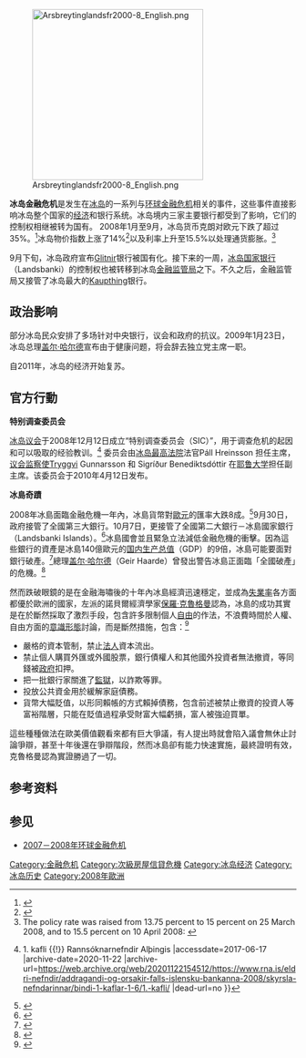{{Expert|time=2015-12-14T03:27:41+00:00}}
{{Expand|time=2015-02-13T06:43:04+00:00}}

[[File:Arsbreytinglandsfr2000-8_English.png|300px]]

'''冰岛金融危机'''是发生在[[冰岛|冰岛]]的一系列与[[2007－2008年环球金融危机|环球金融危机]]相关的事件，这些事件直接影响冰岛整个国家的[[冰岛经济|经济]]和银行系统。冰岛境内三家主要银行都受到了影响，它们的控制权相继被转为国有。
2008年1月至9月，冰岛货币克朗对欧元下跌了超过35%。<ref name="EURISK-CBI">{{Cite web|author = Central Bank of Iceland|title = Exchange rate|url = http://www.sedlabanki.is/Default.aspx?PageID=183|accessdate = 2008-10-15|archiveurl = https://web.archive.org/web/20081012075147/http://www.sedlabanki.is/Default.aspx?PageID=183|archivedate = 2008-10-12|deadurl = yes}}</ref>冰岛物价指数上涨了14%<ref name="CBI-EI">{{Cite web|author = Central Bank of Iceland|url = http://www.sedlabanki.is/lisalib/getfile.aspx?itemid=6451|title = Economic Indicators|accessdate = 2008-10-11|date = September 2008|archive-date = 2020-11-22|archive-url = https://web.archive.org/web/20201122182337/https://www.sedlabanki.is/lisalib/getfile.aspx?itemid=6451|dead-url = no}}</ref>以及利率上升至15.5%以处理通货膨胀。<ref name="CBI-MB">The policy rate was raised from 13.75 percent to 15 percent on 25 March 2008, and to 15.5 percent on 10 April 2008: {{Cite web|author = Central Bank of Iceland|url = http://www.sedlabanki.is/lisalib/getfile.aspx?itemid=6271|title = Monetary Bulletin Q2|date = 2008|accessdate = 2008-10-11|archive-date = 2020-11-22|archive-url = https://web.archive.org/web/20201122221035/https://www.sedlabanki.is/lisalib/getfile.aspx?itemid=6271|dead-url = no}}</ref> 

9月下旬，冰岛政府宣布[[Glitnir|Glitnir]]银行被国有化。接下来的一周，[[冰岛国家银行|冰岛国家银行]]（Landsbanki）的控制权也被转移到冰岛[[金融监管局|金融监管局]]之下。不久之后，金融监管局又接管了冰岛最大的[[Kaupthing|Kaupthing]]银行。

==政治影响==
部分冰岛民众安排了多场针对中央银行，议会和政府的抗议。2009年1月23日，冰岛总理[[盖尔·哈尔德|盖尔·哈尔德]]宣布由于健康问题，将会辞去独立党主席一职。

自2011年，冰岛的经济开始复苏。

== 官方行動==
'''特别调查委员会'''

[[冰岛议会|冰岛议会]]于2008年12月12日成立“特别调查委员会（SIC）”，用于调查危机的起因和可以吸取的经验教训。<ref>{{Cite web |url=http://www.rna.is/eldri-nefndir/addragandi-og-orsakir-falls-islensku-bankanna-2008/skyrsla-nefndarinnar/bindi-1-kaflar-1-6/1.-kafli/ |title=1. kafli Verkefni og skipan nefndarinnar {{!}} 1. kafli {{!}} Rannsóknarnefndir Alþingis<!-- 机器人生成的标题 --> |accessdate=2017-06-17 |archive-date=2020-11-22 |archive-url=https://web.archive.org/web/20201122154512/https://www.rna.is/eldri-nefndir/addragandi-og-orsakir-falls-islensku-bankanna-2008/skyrsla-nefndarinnar/bindi-1-kaflar-1-6/1.-kafli/ |dead-url=no }}</ref> 委员会由[[冰岛最高法院|冰岛最高法院]]法官Páll Hreinsson 担任主席，[[议会监察使|议会监察使]]Tryggvi Gunnarsson 和 Sigríður Benediktsdóttir 在[[耶鲁大学|耶鲁大学]]担任副主席。该委员会于2010年4月12日发布{{tsl|en|The Report of the Investigation Commission of Althing|冰岛国会调查报告|调查报告}}。

'''冰島奇蹟'''

2008年冰島面臨金融危機一年內，冰島貨幣對[[歐元|歐元]]的匯率大跌8成。<ref name="">{{cite news | language =en 
| author =Polya Lesova | coauthors = 
| url = 
http://www.marketwatch.com/news/story/iceland-takes-dramatic-steps-stabilize/story.aspx?guid={B4AA0766-A3A9-41F6-92CF-BBF0406F8147}&dist=msr_1
| title =Iceland takes dramatic steps to stabilize economy | work = | publisher = Market Watch | pages = 
| date = 2008-10-07| accessdate =2008-10-07 }}</ref>9月30日，政府接管了全國第三大銀行。10月7日，更接管了全國第二大銀行－冰島國家銀行（Landsbanki Islands）。<ref>{{cite news| language =zh-tw| author =陳家齊| coauthors =| url =http://money.udn.com/html/rpt/rpt100862.html| title =冰島面臨全國破產| work =| publisher =台灣經濟日報| pages =| date =2008-10-08| accessdate =2008-10-08| deadurl =yes| archiveurl =https://web.archive.org/web/20081011134515/http://money.udn.com/html/rpt/rpt100862.html| archivedate =2008-10-11}}</ref>冰島國會並且緊急立法減低金融危機的衝擊。因為這些銀行的資產是冰島140億歐元的[[国内生产总值|国内生产总值]]（GDP）的9倍，冰島可能要面對銀行破產。<ref>{{Cite web |url=http://biz.yahoo.com/ap/081007/eu_iceland_banks.html |title=Yahoo Finance - Business Finance, Stock Market, Quotes, News<!-- 机器人生成的标题 --> |accessdate=2018-07-22 |archive-date=2008-10-11 |archive-url=https://web.archive.org/web/20081011185112/http://biz.yahoo.com/ap/081007/eu_iceland_banks.html |dead-url=no }}</ref>總理[[盖尔·哈尔德|盖尔·哈尔德]]（Geir Haarde）曾發出警告冰島正面臨「全國破產」的危機。<ref>{{cite web |url=http://e24.no/spesial/finanskrisen/article2696518.ece |title=存档副本 |accessdate=2009-07-08 |deadurl=yes |archiveurl=https://archive.is/20120702211413/http://e24.no/spesial/finanskrisen/article2696518.ece |archivedate=2012-07-02 }}</ref>

然而跌破眼鏡的是在金融海嘯後的十年內冰島經濟迅速穩定，並成為[[失業率|失業率]]各方面都優於歐洲的國家，左派的諾貝爾經濟學家[[保羅·克魯格曼|保羅·克魯格曼]]認為，冰島的成功其實是在於斷然採取了激烈手段，包含許多限制個人[[自由|自由]]的作法，不浪費時間於人權、自由方面的[[意識形態|意識形態]]討論，而是斷然措施，包含：<ref>{{Cite web |url=http://wemedia.ifeng.com/66515059/wemedia.shtml |title=冰島傳奇 |accessdate=2018-07-22 |archive-date=2018-07-22 |archive-url=https://web.archive.org/web/20180722130211/http://wemedia.ifeng.com/66515059/wemedia.shtml |dead-url=no }}</ref>
*嚴格的資本管制，禁止[[法人|法人]]資本流出。
*禁止個人購買外匯或外國股票，銀行債權人和其他國外投資者無法撤資，等同錢被[[政府|政府]]扣押。
*把一批銀行家關進了[[監獄|監獄]]，以詐欺等罪。
*投放公共資金用於緩解家庭債務。
*貨幣大幅貶值，以形同賴帳的方式賴掉債務，包含前述被禁止撤資的投資人等富裕階層，只能在貶值過程承受財富大幅虧損，富人被強迫買單。

這些種種做法在歐美價值觀看來都有巨大爭議，有人提出時就會陷入議會無休止討論爭辯，甚至十年後還在爭辯階段，然而冰島卻有能力快速實施，最終證明有效，克魯格曼認為實證勝過了一切。

== 参考资料 ==
{{Reflist}}

== 参见 ==
* [[2007－2008年环球金融危机|2007－2008年环球金融危机]]

{{冰島主題}}
[[Category:金融危机|Category:金融危机]]
[[Category:次級房屋信貸危機|Category:次級房屋信貸危機]]
[[Category:冰岛经济|Category:冰岛经济]]
[[Category:冰岛历史|Category:冰岛历史]]
[[Category:2008年歐洲|Category:2008年歐洲]]